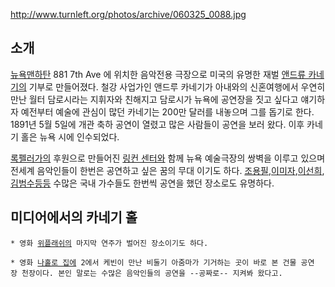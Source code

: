 http://www.turnleft.org/photos/archive/060325_0088.jpg
== 소개 ==
[[뉴욕]]맨하탄 881 7th Ave 에 위치한 음악전용 극장으로 미국의 유명한 재벌 [[앤드류 카네기]]의 기부로 만들어졌다.
철강 사업가인 앤드루 카네기가 아내와의 신혼여행에서 우연히 만난 월터 담로시라는 지휘자와 친해지고 담로시가 뉴욕에 공연장을 짓고 싶다고 얘기하자 예전부터 예술에 관심이 많던 카네기는 200만 달러를 내놓으며 그를 돕기로 한다. 1891년 5월 5일에 개관 축하 공연이 열렸고 많은 사람들이 공연을 보러 왔다. 이후 카네기 홀은 뉴욕 시에 인수되었다.

[[록펠러]]가의 후원으로 만들어진 [[링컨 센터]]와 함께 뉴욕 예술극장의 쌍벽을 이루고 있으며 전세계 음악인들이 한번은 공연하고 싶은 꿈의 무대 이기도 하다. [[조용필]],[[이미자]],[[이선희]],[[김범수]]등등 수많은 국내 가수들도 한번씩 공연을 했던 장소로도 유명하다.

== 미디어에서의 카네기 홀 ==
 * 영화 [[위플래쉬]]의 마지막 연주가 벌어진 장소이기도 하다.

 * 영화 [[나홀로 집에]] 2에서 케빈이 만난 비둘기 아줌마가 기거하는 곳이 바로 본 건물 공연장 천장이다. 본인 말로는 수많은 음악인들의 공연을 --공짜로-- 지켜봐 왔다고.
